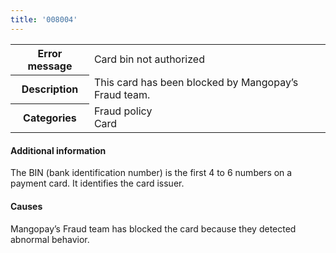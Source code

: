 ```yaml
---
title: '008004'  
---
```

  
<table>
    <tbody>
        <tr>
            <th class="header"><strong>Error message</strong></th>
            <td class="table-content">Card bin not authorized</td>
        </tr>
        <tr>
            <th class="header"><strong>Description</strong></th>
            <td class="table-content">This card has been blocked by Mangopay’s Fraud team.</td>
        </tr>
        <tr>
            <th class="header"><strong>Categories</strong></th>
            <td class="table-content">  
<div class="label">Fraud policy</div>  
<div class="label">Card</div>
</td>
        </tr>
    </tbody>
</table>  

#### Additional information  

The BIN (bank identification number) is the first 4 to 6 numbers on a payment card. It identifies the card issuer.  

#### Causes  

Mangopay’s Fraud team has blocked the card because they detected abnormal behavior.
